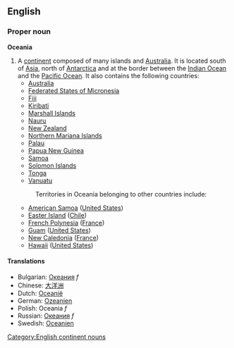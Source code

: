 ==English==

===Proper noun===
'''Oceania'''

#A [[continent]] composed of many islands and [[Australia]].  It is located south of [[Asia]], north of [[Antarctica]] and at the border between the [[Indian Ocean]] and the [[Pacific Ocean]].  It also contains the following countries:
#* [[Australia]]
#* [[Federated States of Micronesia]]
#* [[Fiji]]
#* [[Kiribati]]
#* [[Marshall Islands]]
#* [[Nauru]]
#* [[New Zealand]] 
#* [[Northern Mariana Islands]]
#* [[Palau]]
#* [[Papua New Guinea]]
#* [[Samoa]]
#* [[Solomon Islands]]
#* [[Tonga]]
#* [[Vanuatu]]
#:Territories in Oceania belonging to other countries include:
#* [[American Samoa]] ([[United States]])
#* [[Easter Island]] ([[Chile]])
#* [[French Polynesia]] ([[France]])
#* [[Guam]] ([[United States]])
#* [[New Caledonia]] ([[France]])
#* [[Hawaii]] ([[United States]])

==== Translations ====
*Bulgarian: [[Океания]] ''f''
*Chinese: [[大洋洲]]
*Dutch: [[Oceanië]] 
*German: [[Ozeanien]]
*Polish: Oceania ''f''
*Russian: [[Океания]] ''f''
*Swedish: [[Oceanien]]

[[Category:English continent nouns]]